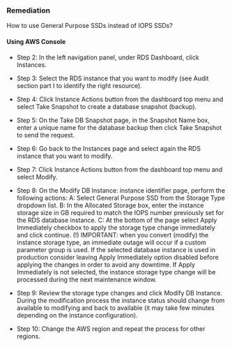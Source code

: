 ### Remediation

How to use General Purpose SSDs instead of IOPS SSDs?

#### Using AWS Console

- Step 2: In the left navigation panel, under RDS Dashboard, click Instances.

- Step 3: Select the RDS instance that you want to modify (see Audit section part I to identify the right resource).

- Step 4: Click Instance Actions button from the dashboard top menu and select Take Snapshot to create a database snapshot (backup).

- Step 5: On the Take DB Snapshot page, in the Snapshot Name box, enter a unique name for the database backup then click Take Snapshot to send the request.

- Step 6: Go back to the Instances page and select again the RDS instance that you want to modify.

- Step 7: Click Instance Actions button from the dashboard top menu and select Modify.

- Step 8: On the Modify DB Instance: instance identifier page, perform the following actions:
  A: Select General Purpose SSD from the Storage Type dropdown list.
  B: In the Allocated Storage box, enter the instance storage size in GB required to match the IOPS number previously set for the RDS database instance.
  C: At the bottom of the page select Apply Immediately checkbox to apply the storage type change immediately and click continue. (!) IMPORTANT: when you convert (modify) the instance storage type, an immediate outage will occur if a custom parameter group is used. If the selected database instance is used in production consider leaving Apply Immediately option disabled before applying the changes in order to avoid any downtime. If Apply Immediately is not selected, the instance storage type change will be processed during the next maintenance window.

- Step 9: Review the storage type changes and click Modify DB Instance. During the modification process the instance status should change from available to modifying and back to available (it may take few minutes depending on the instance configuration).

- Step 10: Change the AWS region and repeat the process for other regions.
